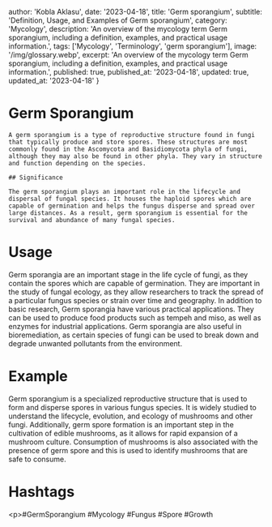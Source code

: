 
  author: 'Kobla Aklasu',
  date: '2023-04-18',
  title: 'Germ sporangium',
  subtitle: 'Definition, Usage, and Examples of Germ sporangium',
  category: 'Mycology',
  description: 'An overview of the mycology term Germ sporangium, including a definition, examples, and practical usage information.',
  tags: ['Mycology', 'Terminology', 'germ sporangium'],
  image: '/img/glossary.webp',
  excerpt: 'An overview of the mycology term Germ sporangium, including a definition, examples, and practical usage information.',
  published: true,
  published_at: '2023-04-18',
  updated: true,
  updated_at: '2023-04-18'
}




# Germ Sporangium 
    
    A germ sporangium is a type of reproductive structure found in fungi that typically produce and store spores. These structures are most commonly found in the Ascomycota and Basidiomycota phyla of fungi, although they may also be found in other phyla. They vary in structure and function depending on the species.
    
    ## Significance 
    
    The germ sporangium plays an important role in the lifecycle and dispersal of fungal species. It houses the haploid spores which are capable of germination and helps the fungus disperse and spread over large distances. As a result, germ sporangium is essential for the survival and abundance of many fungal species.

# Usage

Germ sporangia are an important stage in the life cycle of fungi, as they contain the spores which are capable of germination. They are important in the study of fungal ecology, as they allow researchers to track the spread of a particular fungus species or strain over time and geography. In addition to basic research, Germ sporangia have various practical applications. They can be used to produce food products such as tempeh and miso, as well as enzymes for industrial applications. Germ sporangia are also useful in bioremediation, as certain species of fungi can be used to break down and degrade unwanted pollutants from the environment.

# Example

Germ sporangium is a specialized reproductive structure that is used to form and disperse spores in various fungus species. It is widely studied to understand the lifecycle, evolution, and ecology of mushrooms and other fungi. Additionally, germ spore formation is an important step in the cultivation of edible mushrooms, as it allows for rapid expansion of a mushroom culture. Consumption of mushrooms is also associated with the presence of germ spore and this is used to identify mushrooms that are safe to consume.

# Hashtags

&lt;p&gt;#GermSporangium #Mycology #Fungus #Spore #Growth

